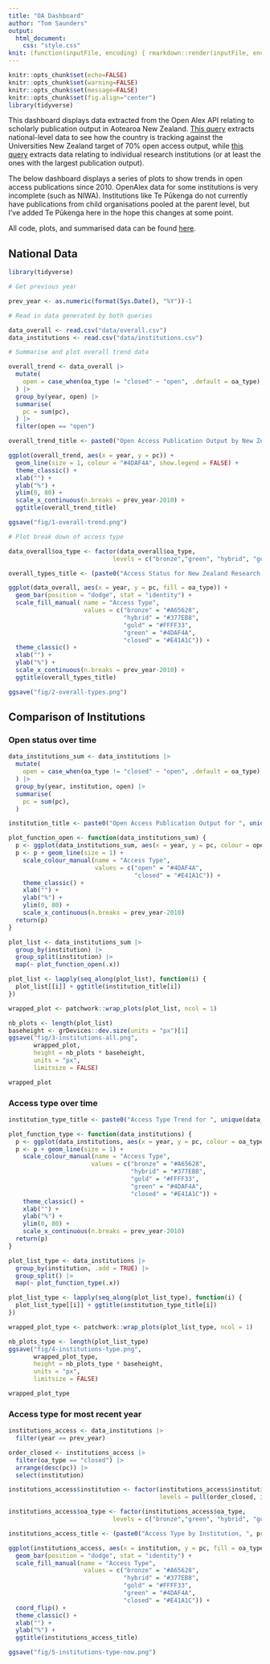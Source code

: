 ```yaml
---
title: "OA Dashboard"
author: "Tom Saunders"
output:
  html_document:
    css: "style.css"
knit: (function(inputFile, encoding) { rmarkdown::render(inputFile, encoding = encoding, output_file = file.path(dirname(inputFile), 'index.html')) })
---
```

```r
knitr::opts_chunk$set(echo=FALSE)
knitr::opts_chunk$set(warning=FALSE)
knitr::opts_chunk$set(message=FALSE)
knitr::opts_chunk$set(fig.align="center")
library(tidyverse)
```

This dashboard displays data extracted from the Open Alex API relating to scholarly publication output in Aotearoa New Zealand. [This query](query-overall.R) extracts national-level data to see how the country is tracking against the Universities New Zealand target of 70% open access output, while [this query](query-institution.R) extracts data relating to individual research institutions (or at least the ones with the largest publication output). 

The below dashboard displays a series of plots to show trends in open access publications since 2010. OpenAlex data for some institutions is very incomplete (such as NIWA). Institutions like Te Pūkenga do not currently have publications from child organisations pooled at the parent level, but I've added Te Pūkenga here in the hope this changes at some point. 

All code, plots, and summarised data can be found [here](https://github.com/tesaunders/oa-nz).

## National Data

```r
library(tidyverse)

# Get previous year

prev_year <- as.numeric(format(Sys.Date(), "%Y"))-1

# Read in data generated by both queries

data_overall <- read.csv("data/overall.csv")
data_institutions <- read.csv("data/institutions.csv")

# Summarise and plot overall trend data

overall_trend <- data_overall |> 
  mutate(
    open = case_when(oa_type != "closed" ~ "open", .default = oa_type),
  ) |> 
  group_by(year, open) |> 
  summarise(
    pc = sum(pc),
  ) |> 
  filter(open == "open")

overall_trend_title <- paste0("Open Access Publication Output by New Zealand Research Institutions, 2010-", prev_year)

ggplot(overall_trend, aes(x = year, y = pc)) +
  geom_line(size = 1, colour = "#4DAF4A", show.legend = FALSE) +
  theme_classic() +
  xlab("") +
  ylab("%") +
  ylim(0, 80) +
  scale_x_continuous(n.breaks = prev_year-2010) +
  ggtitle(overall_trend_title)

ggsave("fig/1-overall-trend.png")

# Plot break down of access type

data_overall$oa_type <- factor(data_overall$oa_type, 
                             levels = c("bronze","green", "hybrid", "gold", "closed"))

overall_types_title <- (paste0("Access Status for New Zealand Research Publications, 2010-", prev_year))

ggplot(data_overall, aes(x = year, y = pc, fill = oa_type)) +
  geom_bar(position = "dodge", stat = "identity") +
  scale_fill_manual( name = "Access Type", 
                     values = c("bronze" = "#A65628",
                                "hybrid" = "#377EB8",
                                "gold" = "#FFFF33",
                                "green" = "#4DAF4A",
                                "closed" = "#E41A1C")) +
  theme_classic() +
  xlab("") +
  ylab("%") +
  scale_x_continuous(n.breaks = prev_year-2010) +
  ggtitle(overall_types_title)

ggsave("fig/2-overall-types.png")
```

## Comparison of Institutions {.tabset}

### Open status over time

```r
data_institutions_sum <- data_institutions |> 
  mutate(
    open = case_when(oa_type != "closed" ~ "open", .default = oa_type),
  ) |> 
  group_by(year, institution, open) |> 
  summarise(
    pc = sum(pc),
  )

institution_title <- paste0("Open Access Publication Output for ", unique(data_institutions$institution), ", 2010-", prev_year)

plot_function_open <- function(data_institutions_sum) {
  p <- ggplot(data_institutions_sum, aes(x = year, y = pc, colour = open))
  p <- p + geom_line(size = 1) +
    scale_colour_manual(name = "Access Type", 
                        values = c("open" = "#4DAF4A",
                                   "closed" = "#E41A1C")) +
    theme_classic() +
    xlab("") +
    ylab("%") +
    ylim(0, 80) +
    scale_x_continuous(n.breaks = prev_year-2010)
  return(p)
}

plot_list <- data_institutions_sum |>
  group_by(institution) |> 
  group_split(institution) |> 
  map(~ plot_function_open(.x))

plot_list <- lapply(seq_along(plot_list), function(i) { 
  plot_list[[i]] + ggtitle(institution_title[i])
})

wrapped_plot <- patchwork::wrap_plots(plot_list, ncol = 1)

nb_plots <- length(plot_list)
baseheight <- grDevices::dev.size(units = "px")[1]
ggsave("fig/3-institutions-all.png",
       wrapped_plot,
       height = nb_plots * baseheight,
       units = "px",
       limitsize = FALSE)

wrapped_plot
```

### Access type over time

```r
institution_type_title <- paste0("Access Type Trend for ", unique(data_institutions$institution), ", 2010-", prev_year)

plot_function_type <- function(data_institutions) {
  p <- ggplot(data_institutions, aes(x = year, y = pc, colour = oa_type))
  p <- p + geom_line(size = 1) +
    scale_colour_manual(name = "Access Type", 
                       values = c("bronze" = "#A65628",
                                  "hybrid" = "#377EB8",
                                  "gold" = "#FFFF33",
                                  "green" = "#4DAF4A",
                                  "closed" = "#E41A1C")) +
    theme_classic() +
    xlab("") +
    ylab("%") +
    ylim(0, 80) +
    scale_x_continuous(n.breaks = prev_year-2010)
  return(p)
}

plot_list_type <- data_institutions |>
  group_by(institution, .add = TRUE) |>
  group_split() |> 
  map(~ plot_function_type(.x))

plot_list_type <- lapply(seq_along(plot_list_type), function(i) { 
  plot_list_type[[i]] + ggtitle(institution_type_title[i])
})

wrapped_plot_type <- patchwork::wrap_plots(plot_list_type, ncol = 1)

nb_plots_type <- length(plot_list_type)
ggsave("fig/4-institutions-type.png",
       wrapped_plot_type,
       height = nb_plots_type * baseheight,
       units = "px",
       limitsize = FALSE)

wrapped_plot_type
```

### Access type for most recent year

```r
institutions_access <- data_institutions |> 
  filter(year == prev_year) 

order_closed <- institutions_access |> 
  filter(oa_type == "closed") |> 
  arrange(desc(pc)) |> 
  select(institution)

institutions_access$institution <- factor(institutions_access$institution, 
                                          levels = pull(order_closed, institution))

institutions_access$oa_type <- factor(institutions_access$oa_type, 
                             levels = c("bronze","green", "hybrid", "gold", "closed"))

institutions_access_title <- (paste0("Access Type by Institution, ", prev_year))

ggplot(institutions_access, aes(x = institution, y = pc, fill = oa_type)) +
  geom_bar(position = "dodge", stat = "identity") +
  scale_fill_manual(name = "Access Type", 
                     values = c("bronze" = "#A65628",
                                "hybrid" = "#377EB8",
                                "gold" = "#FFFF33",
                                "green" = "#4DAF4A",
                                "closed" = "#E41A1C")) +
  coord_flip() +
  theme_classic() +
  xlab("") +
  ylab("%") +
  ggtitle(institutions_access_title)

ggsave("fig/5-institutions-type-now.png")

```

##  {.unnumbered}